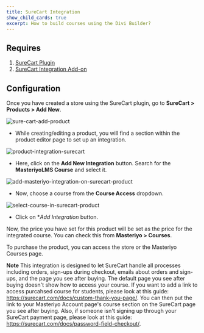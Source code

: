```yaml
---
title: SureCart Integration
show_child_cards: true
excerpt: How to build courses using the Divi Builder?
---
```


## Requires

1. [SureCart Plugin](https://wordpress.org/plugins/surecart/)
2. [SureCart Integration Add-on](https://docs.masteriyo.com/getting-started/activate-masteriyo-addons)

## Configuration

Once you have created a store using the SureCart plugin, go to **SureCart > Products > Add New**.

![sure-cart-add-product](https://github.com/user-attachments/assets/67e1ed55-f883-4f6c-9d60-7cb6ff5a9776)

- While creating/editing a product, you will find a section within the product editor page to set up an integration.

![product-integration-surecart](https://github.com/user-attachments/assets/a7ef179f-1e9d-4479-9699-1e81bee857f4)

- Here, click on the **Add New Integration** button. Search for the **MasteriyoLMS Course** and select it.

![add-masteriyo-integration-on-surecart-product](https://github.com/user-attachments/assets/ddda1fe9-78f2-4cda-9c84-aceb5c2bf448)

- Now, choose a course from the **Course Access** dropdown.

![select-course-in-surecart-product](https://github.com/user-attachments/assets/458867e1-42ac-4c33-ade2-afd99e553c25)

- Click on \*_Add Integration_ button.

Now, the price you have set for this product will be set as the price for the integrated course. You can check this from **Masteriyo > Courses**.

To purchase the product, you can access the store or the Masteriyo Courses page.

<callout> **Note** This integration is designed to let SureCart handle all processes including orders, sign-ups during checkout, emails about orders and sign-ups, and the page you see after buying. The default page you see after buying doesn't show how to access your course. If you want to add a link to access purcahsed course for students, please look at this guide: https://surecart.com/docs/custom-thank-you-page/. You can then put the link to your Masteriyo Account page's course section on the SureCart page you see after buying.
Also, if someone isn't signing up through your SureCart payment page, please look at this guide: https://surecart.com/docs/password-field-checkout/.
</callout>

